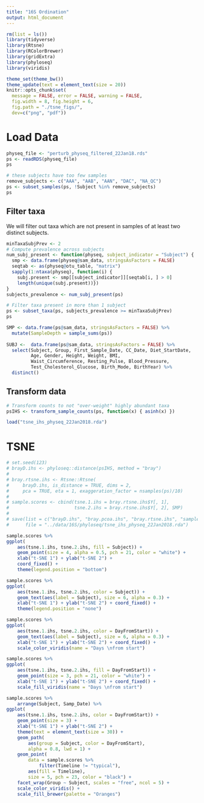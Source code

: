 ```yaml
---
title: "16S Ordination"
output: html_document
---
```


```r
rm(list = ls())
library(tidyverse)
library(Rtsne)
library(RColorBrewer)
library(gridExtra)
library(phyloseq)
library(viridis)

theme_set(theme_bw())
theme_update(text = element_text(size = 20))
knitr::opts_chunk$set(
  message = FALSE, error = FALSE, warning = FALSE, 
  fig.width = 8, fig.height = 6,
  fig.path = "./tsne_figs/", 
  dev=c("png", "pdf")) 
```


# Load Data

```r
physeq_file <- "perturb_physeq_filtered_22Jan18.rds"
ps <- readRDS(physeq_file)
ps
```



```r
# these subjects have too few samples
remove_subjects <- c("AAA", "AAB", "AAN", "DAC", "NA_QC")
ps <- subset_samples(ps, !Subject %in% remove_subjects)
ps
```

## Filter taxa {#filter .unnumbered}

We will filter out taxa which are not present in samples of at least two 
distinct subjects.

```r
minTaxaSubjPrev <- 2
# Compute prevalence across subjects
num_subj_present <- function(physeq, subject_indicator = "Subject") {
  smp <- data.frame(physeq@sam_data, stringsAsFactors = FALSE)
  seqtab <- as(physeq@otu_table, "matrix")
  sapply(1:ntaxa(physeq), function(i) {
    subj.present <- smp[[subject_indicator]][seqtab[i, ] > 0]
    length(unique(subj.present))})
}
subjects_prevalence <- num_subj_present(ps)

# Filter taxa present in more than 1 subject
ps <- subset_taxa(ps, subjects_prevalence >= minTaxaSubjPrev)
ps
```

```r
SMP <- data.frame(ps@sam_data, stringsAsFactors = FALSE) %>%
  mutate(SampleDepth = sample_sums(ps))
  
SUBJ <-  data.frame(ps@sam_data, stringsAsFactors = FALSE) %>%
  select(Subject, Group, First_Sample_Date, CC_Date, Diet_StartDate, 
         Age, Gender, Height, Weight, BMI,
         Waist_Circumference, Resting_Pulse, Blood_Pressure,
         Test_Cholesterol_Glucose, Birth_Mode, BirthYear) %>%
  distinct()
```

## Transform data

```r
# Transform counts to not "over-weight" highly abundant taxa
psIHS <- transform_sample_counts(ps, function(x) { asinh(x) })
```


```r
load("tsne_ihs_physeq_22Jan2018.rda")
```


# TSNE {#tsne .unnumbered}

```r
# set.seed(123)
# brayD.ihs <- phyloseq::distance(psIHS, method = "bray")
# 
# bray.rtsne.ihs <- Rtsne::Rtsne(
#     brayD.ihs, is_distance = TRUE, dims = 2, 
#     pca = TRUE, eta = 1, exaggeration_factor = nsamples(ps)/10)
# 
# sample.scores <- cbind(tsne.1.ihs = bray.rtsne.ihs$Y[, 1],
#                        tsne.2.ihs = bray.rtsne.ihs$Y[, 2], SMP) 
#
# save(list = c("brayD.ihs", "bray.pcoa.ihs", "bray.rtsne.ihs", "sample.scores"), 
#      file = "../data/16S/phyloseq/tsne_ihs_physeq_22Jan2018.rda")
```


```r
sample.scores %>%
ggplot(
    aes(tsne.1.ihs, tsne.2.ihs, fill = Subject)) +
    geom_point(size = 4, alpha = 0.5, pch = 21, color = "white") + 
    xlab("t-SNE 1") + ylab("t-SNE 2") +
    coord_fixed() +
    theme(legend.position = "bottom") 

```


```r
sample.scores %>%
ggplot(
    aes(tsne.1.ihs, tsne.2.ihs, color = Subject)) +
    geom_text(aes(label = Subject), size = 6, alpha = 0.3) + 
    xlab("t-SNE 1") + ylab("t-SNE 2") + coord_fixed() +
    theme(legend.position = "none") 

```


```r
sample.scores %>%
ggplot(
    aes(tsne.1.ihs, tsne.2.ihs, color = DayFromStart)) +
    geom_text(aes(label = Subject), size = 6, alpha = 0.3) + 
    xlab("t-SNE 1") + ylab("t-SNE 2") + coord_fixed() +
    scale_color_viridis(name = "Days \nfrom start")

```


```r
sample.scores %>%
ggplot(
    aes(tsne.1.ihs, tsne.2.ihs, fill = DayFromStart)) +
    geom_point(size = 3, pch = 21, color = "white") + 
    xlab("t-SNE 1") + ylab("t-SNE 2") + coord_fixed() +
    scale_fill_viridis(name = "Days \nfrom start")

```



```r

sample.scores %>%
    arrange(Subject, Samp_Date) %>%
ggplot(
    aes(tsne.1.ihs, tsne.2.ihs, color = DayFromStart)) +
    geom_point(size = 3) + 
    xlab("t-SNE 1") + ylab("t-SNE 2") + 
    theme(text = element_text(size = 30)) +
    geom_path(
        aes(group = Subject, color = DayFromStart), 
        alpha = 0.8, lwd = 1) +
    geom_point(
        data = sample.scores %>% 
            filter(Timeline != "typical"), 
        aes(fill = Timeline),
        size = 5, pch = 23, color = "black") +
    facet_wrap(Group ~ Subject, scales = "free", ncol = 5) +
    scale_color_viridis() +
    scale_fill_brewer(palette = "Oranges")
```

